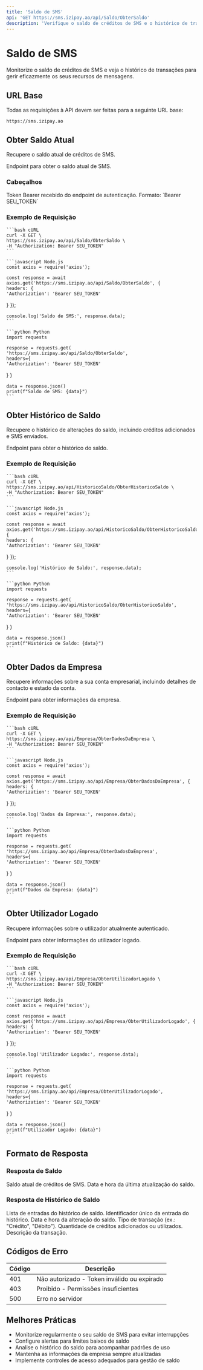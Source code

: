 ```yaml
---
title: 'Saldo de SMS'
api: 'GET https://sms.izipay.ao/api/Saldo/ObterSaldo'
description: 'Verifique o saldo de créditos de SMS e o histórico de transações.'
---
```


# Saldo de SMS

Monitorize o saldo de créditos de SMS e veja o histórico de transações para gerir eficazmente os seus recursos de mensagens.

## URL Base

Todas as requisições à API devem ser feitas para a seguinte URL base:

```
https://sms.izipay.ao
```

## Obter Saldo Atual

Recupere o saldo atual de créditos de SMS.

<ParamField path="Saldo/ObterSaldo" type="string">
    Endpoint para obter o saldo atual de SMS.
</ParamField>

### Cabeçalhos

<ParamField header="Authorization" type="string" required>
    Token Bearer recebido do endpoint de autenticação. Formato: `Bearer SEU_TOKEN`
</ParamField>

### Exemplo de Requisição

<CodeGroup>

    ```bash cURL
    curl -X GET \
    https://sms.izipay.ao/api/Saldo/ObterSaldo \
    -H "Authorization: Bearer SEU_TOKEN"
    ```

    ```javascript Node.js
    const axios = require('axios');

    const response = await axios.get('https://sms.izipay.ao/api/Saldo/ObterSaldo', {
    headers: {
    'Authorization': 'Bearer SEU_TOKEN'
}
});

    console.log('Saldo de SMS:', response.data);
    ```

    ```python Python
    import requests

    response = requests.get(
    'https://sms.izipay.ao/api/Saldo/ObterSaldo',
    headers={
    'Authorization': 'Bearer SEU_TOKEN'
}
    )

    data = response.json()
    print(f"Saldo de SMS: {data}")
    ```

</CodeGroup>

## Obter Histórico de Saldo

Recupere o histórico de alterações do saldo, incluindo créditos adicionados e SMS enviados.

<ParamField path="HistoricoSaldo/ObterHistoricoSaldo" type="string">
    Endpoint para obter o histórico do saldo.
</ParamField>

### Exemplo de Requisição

<CodeGroup>

    ```bash cURL
    curl -X GET \
    https://sms.izipay.ao/api/HistoricoSaldo/ObterHistoricoSaldo \
    -H "Authorization: Bearer SEU_TOKEN"
    ```

    ```javascript Node.js
    const axios = require('axios');

    const response = await axios.get('https://sms.izipay.ao/api/HistoricoSaldo/ObterHistoricoSaldo', {
    headers: {
    'Authorization': 'Bearer SEU_TOKEN'
}
});

    console.log('Histórico de Saldo:', response.data);
    ```

    ```python Python
    import requests

    response = requests.get(
    'https://sms.izipay.ao/api/HistoricoSaldo/ObterHistoricoSaldo',
    headers={
    'Authorization': 'Bearer SEU_TOKEN'
}
    )

    data = response.json()
    print(f"Histórico de Saldo: {data}")
    ```

</CodeGroup>

## Obter Dados da Empresa

Recupere informações sobre a sua conta empresarial, incluindo detalhes de contacto e estado da conta.

<ParamField path="Empresa/ObterDadosDaEmpresa" type="string">
    Endpoint para obter informações da empresa.
</ParamField>

### Exemplo de Requisição

<CodeGroup>

    ```bash cURL
    curl -X GET \
    https://sms.izipay.ao/api/Empresa/ObterDadosDaEmpresa \
    -H "Authorization: Bearer SEU_TOKEN"
    ```

    ```javascript Node.js
    const axios = require('axios');

    const response = await axios.get('https://sms.izipay.ao/api/Empresa/ObterDadosDaEmpresa', {
    headers: {
    'Authorization': 'Bearer SEU_TOKEN'
}
});

    console.log('Dados da Empresa:', response.data);
    ```

    ```python Python
    import requests

    response = requests.get(
    'https://sms.izipay.ao/api/Empresa/ObterDadosDaEmpresa',
    headers={
    'Authorization': 'Bearer SEU_TOKEN'
}
    )

    data = response.json()
    print(f"Dados da Empresa: {data}")
    ```

</CodeGroup>

## Obter Utilizador Logado

Recupere informações sobre o utilizador atualmente autenticado.

<ParamField path="Empresa/ObterUtilizadorLogado" type="string">
    Endpoint para obter informações do utilizador logado.
</ParamField>

### Exemplo de Requisição

<CodeGroup>

    ```bash cURL
    curl -X GET \
    https://sms.izipay.ao/api/Empresa/ObterUtilizadorLogado \
    -H "Authorization: Bearer SEU_TOKEN"
    ```

    ```javascript Node.js
    const axios = require('axios');

    const response = await axios.get('https://sms.izipay.ao/api/Empresa/ObterUtilizadorLogado', {
    headers: {
    'Authorization': 'Bearer SEU_TOKEN'
}
});

    console.log('Utilizador Logado:', response.data);
    ```

    ```python Python
    import requests

    response = requests.get(
    'https://sms.izipay.ao/api/Empresa/ObterUtilizadorLogado',
    headers={
    'Authorization': 'Bearer SEU_TOKEN'
}
    )

    data = response.json()
    print(f"Utilizador Logado: {data}")
    ```

</CodeGroup>

## Formato de Resposta

### Resposta de Saldo

<ResponseField name="saldo" type="number">
    Saldo atual de créditos de SMS.
</ResponseField>

<ResponseField name="ultimaAtualizacao" type="string">
    Data e hora da última atualização do saldo.
</ResponseField>

### Resposta de Histórico de Saldo

<ResponseField name="items" type="array">
    Lista de entradas do histórico de saldo.
</ResponseField>

<ResponseField name="items[].id" type="integer">
    Identificador único da entrada do histórico.
</ResponseField>

<ResponseField name="items[].data" type="string">
    Data e hora da alteração do saldo.
</ResponseField>

<ResponseField name="items[].tipo" type="string">
    Tipo de transação (ex.: "Crédito", "Débito").
</ResponseField>

<ResponseField name="items[].valor" type="number">
    Quantidade de créditos adicionados ou utilizados.
</ResponseField>

<ResponseField name="items[].descricao" type="string">
    Descrição da transação.
</ResponseField>

## Códigos de Erro

| Código | Descrição                                   |
|--------|---------------------------------------------|
| 401    | Não autorizado - Token inválido ou expirado |
| 403    | Proibido - Permissões insuficientes         |
| 500    | Erro no servidor                            |

## Melhores Práticas

- Monitorize regularmente o seu saldo de SMS para evitar interrupções
- Configure alertas para limites baixos de saldo
- Analise o histórico do saldo para acompanhar padrões de uso
- Mantenha as informações da empresa sempre atualizadas
- Implemente controles de acesso adequados para gestão de saldo
